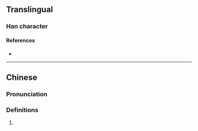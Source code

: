 {{character info/new}}
==Translingual==

===Han character===
{{Han char|rn=86|rad=火|as=14|sn=18|four=77809|canj=HBF,XHBF|ids=⿳⿴𦥑同冖火}}

====References====
* {{Han ref|kx=0686.110|dkj=19530|dj=1098.280|hdz=32243.070|uh=7202|ud=29186|bh=F26C|bd=62060}}

----

==Chinese==
{{zh-forms}}

===Pronunciation===
{{zh-pron
|m=biāo
|mc=y
|cat=
}}

===Definitions===
{{zh-hanzi}}

# {{rfdef|zh}}